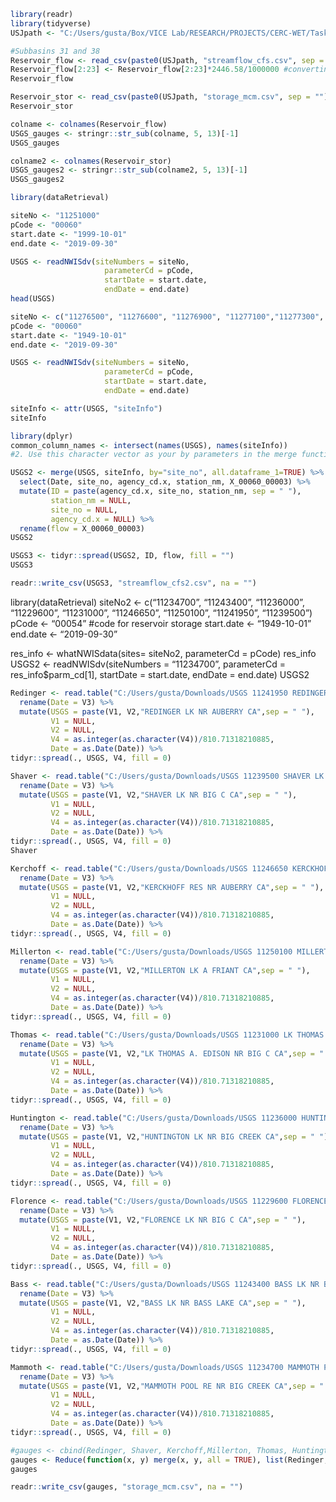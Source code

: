 
```{r}
library(readr)
library(tidyverse)
USJpath <- "C:/Users/gusta/Box/VICE Lab/RESEARCH/PROJECTS/CERC-WET/Task7_San_Joaquin_Model/pywr_models/data/Tuolumne River/gauges/"

#Subbasins 31 and 38
Reservoir_flow <- read_csv(paste0(USJpath, "streamflow_cfs.csv", sep = ""))
Reservoir_flow[2:23] <- Reservoir_flow[2:23]*2446.58/1000000 #converting to mcm/day
Reservoir_flow

Reservoir_stor <- read_csv(paste0(USJpath, "storage_mcm.csv", sep = ""))
Reservoir_stor
```

```{r}
colname <- colnames(Reservoir_flow)
USGS_gauges <- stringr::str_sub(colname, 5, 13)[-1]
USGS_gauges

colname2 <- colnames(Reservoir_stor)
USGS_gauges2 <- stringr::str_sub(colname2, 5, 13)[-1]
USGS_gauges2
```

```{r}
library(dataRetrieval)

siteNo <- "11251000"
pCode <- "00060"
start.date <- "1999-10-01"
end.date <- "2019-09-30"

USGS <- readNWISdv(siteNumbers = siteNo,
                     parameterCd = pCode,
                     startDate = start.date,
                     endDate = end.date)
head(USGS)
```




```{r}
siteNo <- c("11276500", "11276600", "11276900", "11277100","11277300", "11278000", "11278200", "11278300", "11278400", "11281000", "11282000", "11283250", "11283350", "11283500", "11284400", "11284700", "11289000", "11289500", "11289650")
pCode <- "00060"
start.date <- "1949-10-01"
end.date <- "2019-09-30"

USGS <- readNWISdv(siteNumbers = siteNo,
                     parameterCd = pCode,
                     startDate = start.date,
                     endDate = end.date)
```

```{r}
siteInfo <- attr(USGS, "siteInfo")
siteInfo

```

```{r}
library(dplyr)
common_column_names <- intersect(names(USGS), names(siteInfo))
#2. Use this character vector as your by parameters in the merge function.

USGS2 <- merge(USGS, siteInfo, by="site_no", all.dataframe_1=TRUE) %>%
  select(Date, site_no, agency_cd.x, station_nm, X_00060_00003) %>%
  mutate(ID = paste(agency_cd.x, site_no, station_nm, sep = " "),
         station_nm = NULL,
         site_no = NULL,
         agency_cd.x = NULL) %>%
  rename(flow = X_00060_00003)
USGS2

```

```{r}
USGS3 <- tidyr::spread(USGS2, ID, flow, fill = "")
USGS3


```

```{r}
readr::write_csv(USGS3, "streamflow_cfs2.csv", na = "")
```


library(dataRetrieval)
siteNo2 <- c("11234700", "11243400", "11236000", "11229600", "11231000", "11246650", "11250100", "11241950", "11239500")
pCode <- "00054" #code for reservoir storage
start.date <- "1949-10-01"
end.date <- "2019-09-30"


res_info <- whatNWISdata(sites= siteNo2, parameterCd = pCode)
res_info
USGS2 <- readNWISdv(siteNumbers = "11234700",
                     parameterCd = res_info$parm_cd[1],
                     startDate = start.date,
                     endDate = end.date)
USGS2



```{r}
Redinger <- read.table("C:/Users/gusta/Downloads/USGS 11241950 REDINGER LK NR AUBERRY CA.txt")[-c(1:2),-5] %>%
  rename(Date = V3) %>%
  mutate(USGS = paste(V1, V2,"REDINGER LK NR AUBERRY CA",sep = " "),
         V1 = NULL,
         V2 = NULL,
         V4 = as.integer(as.character(V4))/810.71318210885,
         Date = as.Date(Date)) %>%
tidyr::spread(., USGS, V4, fill = 0)
```

```{r}

Shaver <- read.table("C:/Users/gusta/Downloads/USGS 11239500 SHAVER LK NR BIG C CA.txt", fill = TRUE)[-c(1:2),-5] %>%
  rename(Date = V3) %>%
  mutate(USGS = paste(V1, V2,"SHAVER LK NR BIG C CA",sep = " "),
         V1 = NULL,
         V2 = NULL,
         V4 = as.integer(as.character(V4))/810.71318210885,
         Date = as.Date(Date)) %>%
tidyr::spread(., USGS, V4, fill = 0)
Shaver
```

```{r}
Kerchoff <- read.table("C:/Users/gusta/Downloads/USGS 11246650 KERCKHOFF RES NR AUBERRY CA.txt", fill = TRUE)[-c(1:2),-5] %>%
  rename(Date = V3) %>%
  mutate(USGS = paste(V1, V2,"KERCKHOFF RES NR AUBERRY CA",sep = " "),
         V1 = NULL,
         V2 = NULL,
         V4 = as.integer(as.character(V4))/810.71318210885,
         Date = as.Date(Date)) %>%
tidyr::spread(., USGS, V4, fill = 0)

Millerton <- read.table("C:/Users/gusta/Downloads/USGS 11250100 MILLERTON LK A FRIANT CA.txt", fill = TRUE)[-c(1:2),-5] %>%
  rename(Date = V3) %>%
  mutate(USGS = paste(V1, V2,"MILLERTON LK A FRIANT CA",sep = " "),
         V1 = NULL,
         V2 = NULL,
         V4 = as.integer(as.character(V4))/810.71318210885,
         Date = as.Date(Date)) %>%
tidyr::spread(., USGS, V4, fill = 0)

Thomas <- read.table("C:/Users/gusta/Downloads/USGS 11231000 LK THOMAS A. EDISON NR BIG C CA.txt", fill = TRUE)[-c(1:2),-5] %>%
  rename(Date = V3) %>%
  mutate(USGS = paste(V1, V2,"LK THOMAS A. EDISON NR BIG C CA",sep = " "),
         V1 = NULL,
         V2 = NULL,
         V4 = as.integer(as.character(V4))/810.71318210885,
         Date = as.Date(Date)) %>%
tidyr::spread(., USGS, V4, fill = 0)

Huntington <- read.table("C:/Users/gusta/Downloads/USGS 11236000 HUNTINGTON LK NR BIG CREEK CA.txt", fill = TRUE)[-c(1:2),-5] %>%
  rename(Date = V3) %>%
  mutate(USGS = paste(V1, V2,"HUNTINGTON LK NR BIG CREEK CA",sep = " "),
         V1 = NULL,
         V2 = NULL,
         V4 = as.integer(as.character(V4))/810.71318210885,
         Date = as.Date(Date)) %>%
tidyr::spread(., USGS, V4, fill = 0)

Florence <- read.table("C:/Users/gusta/Downloads/USGS 11229600 FLORENCE LK NR BIG C CA.txt", fill = TRUE)[-c(1:2),-5] %>%
  rename(Date = V3) %>%
  mutate(USGS = paste(V1, V2,"FLORENCE LK NR BIG C CA",sep = " "),
         V1 = NULL,
         V2 = NULL,
         V4 = as.integer(as.character(V4))/810.71318210885,
         Date = as.Date(Date)) %>%
tidyr::spread(., USGS, V4, fill = 0)

Bass <- read.table("C:/Users/gusta/Downloads/USGS 11243400 BASS LK NR BASS LAKE CA.txt", fill = TRUE)[-c(1:2),-5] %>%
  rename(Date = V3) %>%
  mutate(USGS = paste(V1, V2,"BASS LK NR BASS LAKE CA",sep = " "),
         V1 = NULL,
         V2 = NULL,
         V4 = as.integer(as.character(V4))/810.71318210885,
         Date = as.Date(Date)) %>%
tidyr::spread(., USGS, V4, fill = 0)

Mammoth <- read.table("C:/Users/gusta/Downloads/USGS 11234700 MAMMOTH POOL RE NR BIG CREEK CA.txt", fill = TRUE)[-c(1:2),-5] %>%
  rename(Date = V3) %>%
  mutate(USGS = paste(V1, V2,"MAMMOTH POOL RE NR BIG CREEK CA",sep = " "),
         V1 = NULL,
         V2 = NULL,
         V4 = as.integer(as.character(V4))/810.71318210885,
         Date = as.Date(Date)) %>%
tidyr::spread(., USGS, V4, fill = 0)

#gauges <- cbind(Redinger, Shaver, Kerchoff,Millerton, Thomas, Huntington, Florence, Bass, Mammoth)
gauges <- Reduce(function(x, y) merge(x, y, all = TRUE), list(Redinger, Shaver, Kerchoff,Millerton, Thomas, Huntington, Florence, Bass, Mammoth))
gauges
```

```{r}
readr::write_csv(gauges, "storage_mcm.csv", na = "")
```